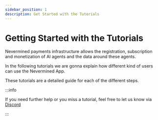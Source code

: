 ```yaml
---
sidebar_position: 1
description: Get Started with the Tutorials
---
```


# Getting Started with the Tutorials

Nevermined payments infrastructure allows the registration, subscription and monetization of AI agents and the data around these agents.

In the following tutorials we are gonna explain how different kind of users can use the Nevermined App.

These tutorials are a detailed guide for each of the different steps. 

:::info

If you need further help or you miss a tutorial, feel free to let us know via [Discord](https://discord.gg/GZju2qScKq)

:::


<DocCardList />
